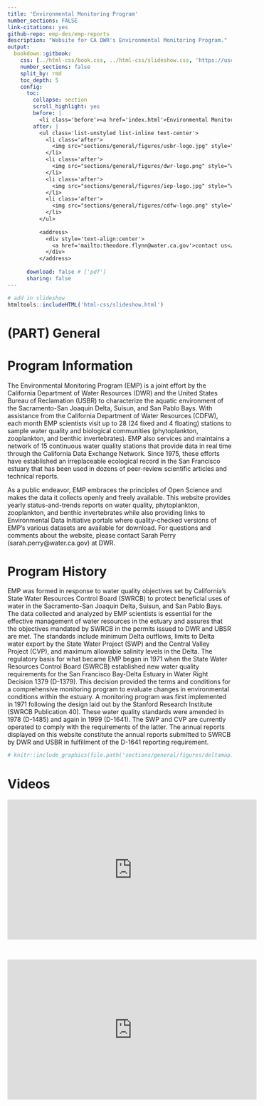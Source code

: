 ```yaml
--- 
title: 'Environmental Monitoring Program'
number_sections: FALSE
link-citations: yes
github-repo: emp-des/emp-reports
description: "Website for CA DWR's Environmental Monitoring Program."
output:
  bookdown::gitbook:
    css: [../html-css/book.css, ../html-css/slideshow.css, 'https://use.fontawesome.com/releases/v5.14.0/css/all.css']
    number_sections: false
    split_by: rmd
    toc_depth: 5
    config:
      toc:
        collapse: section
        scroll_highlight: yes
        before: |
          <li class='before'><a href='index.html'>Environmental Monitoring Program</a></li>
        after: |
          <ul class='list-unstyled list-inline text-center'>
            <li class='after'>
              <img src="sections/general/figures/usbr-logo.jpg" style="width:50px; height:50px; padding:0px 0; display:block; margin: 0 auto;" alt="USBR logo">
            </li>
            <li class='after'>
              <img src="sections/general/figures/dwr-logo.png" style="width:50px; height:50px; padding:0px 0; display:block; margin: 0 auto;" alt="DWR logo">
            </li>
            <li class='after'>
              <img src="sections/general/figures/iep-logo.jpg" style="width:50px; height:50px; padding:0px 0; display:block; margin: 0 auto;" alt="IEP logo">
            </li>
            <li class='after'>
              <img src="sections/general/figures/cdfw-logo.png" style="width:50px; height:50px; padding:0px 0; display:block; margin: 0 auto;" alt="CDFW logo">
            </li>
          </ul>
        
          <address>
            <div style='text-align:center'>
              <a href='mailto:theodore.flynn@water.ca.gov'>contact us</a>
            </div>
          </address>
    
      download: false # ['pdf']
      sharing: false
---
```


```r
# add in slideshow
htmltools::includeHTML('html-css/slideshow.html')
```

# (PART) General {-}

# Program Information
The Environmental Monitoring Program (EMP) is a joint effort by the California Department of Water Resources (DWR) and the United States Bureau of Reclamation (USBR) to characterize the aquatic environment of the Sacramento-San Joaquin Delta, Suisun, and San Pablo Bays. With assistance from the California Department of Water Resources (CDFW), each month EMP scientists visit up to 28 (24 fixed and 4 floating) stations to sample water quality and biological communities (phytoplankton, zooplankton, and benthic invertebrates). EMP also services and maintains a network of 15 continuous water quality stations that provide data in real time through the California Data Exchange Network. Since 1975, these efforts have established an irreplaceable ecological record in the San Francisco estuary that has been used in dozens of peer-review scientific articles and technical reports. 

As a public endeavor, EMP embraces the principles of Open Science and makes the data it collects openly and freely available. This website provides yearly status-and-trends reports on water quality, phytoplankton, zooplankton, and benthic invertebrates while also providing links to Environmental Data Initiative portals where quality-checked versions of EMP’s various datasets are available for download. For questions and comments about the website, please contact Sarah Perry (sarah.perry@water.ca.gov) at DWR. 

# Program History {.unlisted .unnumbered}
EMP was formed in response to water quality objectives set by California’s State Water Resources Control Board (SWRCB) to protect beneficial uses of water in the Sacramento-San Joaquin Delta, Suisun, and San Pablo Bays. The data collected and analyzed by EMP scientists is essential for the effective management of water resources in the estuary and assures that the objectives mandated by SWRCB in the permits issued to DWR and UBSR are met. The standards include minimum Delta outflows, limits to Delta water export by the State Water Project (SWP) and the Central Valley Project (CVP), and maximum allowable salinity levels in the Delta. 
The regulatory basis for what became EMP began in 1971 when the State Water Resources Control Board (SWRCB) established new water quality requirements for the San Francisco Bay-Delta Estuary in Water Right Decision 1379 (D-1379). This decision provided the terms and conditions for a comprehensive monitoring program to evaluate changes in environmental conditions within the estuary. A monitoring program was first implemented in 1971 following the design laid out by the Stanford Research Institute (SWRCB Publication 40). These water quality standards were amended in 1978 (D-1485) and again in 1999 (D-1641). The SWP and CVP are currently operated to comply with the requirements of the latter. The annual reports displayed on this website constitute the annual reports submitted to SWRCB by DWR and USBR in fulfillment of the D-1641 reporting requirement.
  

```r
# knitr::include_graphics(file.path('sections/general/figures/deltamap.jpg'))
```

# Videos {.unlisted .unnumbered}
<div align='center'>
  <iframe width='560' height='315' src='https://www.youtube.com/embed/I8gLVt7RlmU' frameborder='0' allowfullscreen></iframe>
</div>

<br>

<div align='center'>
  <iframe width='560' height='315' src='https://www.youtube.com/embed/8TfORxxAvZ8' frameborder='0' allowfullscreen></iframe>
</div>